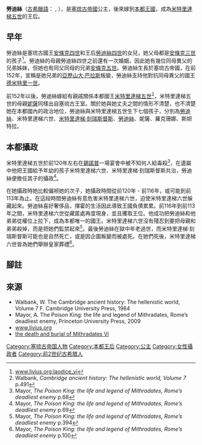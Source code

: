 '''勞迪絲'''（[[古希臘語|古希臘語]]：{{lang|el|Λαοδίκη}} , {{bd|?||前113年|catIdx=P}}），是[[塞琉古帝國|塞琉古帝國]]公主，後來嫁到[[本都王國|本都王國]]，成為[[米特里達梯五世_(本都)|米特里達梯五世]]的王后。

== 早年 ==
勞迪絲是塞琉古國王[[安條克四世|安條克四世]]和王后[[勞迪絲四世|勞迪絲四世]]的女兒，她父母都是[[安條克三世|安條克三世]]的孩子<ref>[http://www.livius.org/la-ld/laodice/laodice_vi.html www.livius.org:laodice_vi]</ref>。勞迪絲的母親勞迪絲四世之前還有一次婚姻，因此她有幾位同母異父的兄弟姊妹，但她也有同父同母的兄弟[[安條克五世|安條克五世]]。勞迪絲生長於塞琉古帝國，在前152年，宣稱是她兄弟的[[亞歷山大·巴拉斯|亞歷山大·巴拉斯]]叛變，勞迪絲支持他對抗同母異父的國王[[德米特里一世_(塞琉古帝國)|德米特里一世]]。

前152年以後，勞迪絲嫁給有親戚關係本都國王[[米特里達梯五世_(本都)|米特里達梯五世]]<ref>Walbank, ''Cambridge ancient history: The hellenistic world, Volume 7 '' p.491</ref>，米特里達梯五世的母親[[妮薩_(法爾奈克一世之妻)|妮薩]]同樣出自塞琉古王室。關於她與她丈夫之間的情形不清楚，也不清楚她在本都國內的政治地位，勞迪絲與米特里達梯五世生下七個孩子，分別為[[卡帕多細亞的勞迪絲|勞迪絲]]、米特里達梯六世、[[米特里達梯·刻瑞斯督斯|米特里達梯·刻瑞斯督斯]]、[[勞迪絲_(米特里達梯六世之妻)|勞迪絲]]、妮薩、羅克珊娜、斯妲特拉。

== 本都攝政 ==
米特里達梯五世於前120年左右在[[錫諾普|錫諾普]]一場宴會中被不知何人給毒殺<ref>Mayor, ''The Poison King: the life and legend of Mithradates, Rome’s deadliest enemy'' p.68</ref>，在遺屬中他把王國給予年幼的孩子米特里達梯六世、米特里達梯·刻瑞斯督斯共治，勞迪絲便擔任其子的攝政<ref>Mayor, ''The Poison King: the life and legend of Mithradates, Rome’s deadliest enemy'' p.69</ref>。

在她攝政時她比較偏袒她的次子，她攝政時間從前120年 - 前116年，或可能到前113年為止。在這段時間勞迪絲有意危害米特里達梯六世，迫使米特里達梯六世躲藏起來。勞迪絲喜好奢侈品，揮霍的生活因此導致王國負債累累。前116年到前113年之間，米特里達梯六世從藏匿處再度現身，並且攫取王位。他成功把勞迪絲和他弟弟從權位上拉下，成為本都唯一的國王。米特里達梯六世沒有殘忍到要把母親和弟弟殺掉，而是把她們監禁起來<ref>Mayor, ''The Poison King: the life and legend of Mithradates, Rome’s deadliest enemy'' p.394</ref>。最後勞迪絲在獄中年老過世，而米特里達梯·刻瑞斯督斯可能也是自然死亡，或是因企圖叛變而被處死。在她們死後，米特里達梯六世皆為她們舉辦皇家葬禮<ref>Mayor, ''The Poison King: the life and legend of Mithradates, Rome’s deadliest enemy'' p.100</ref>。

==腳註==
{{reflist|30em}}

==來源==
* Walbank, W. The Cambridge ancient history: The hellenistic world, Volume 7 F. Cambridge University Press, 1984
* Mayor, A. The Poison King: the life and legend of Mithradates, Rome’s deadliest enemy, Princeton University Press, 2009
* [http://www.livius.org/la-ld/laodice/laodice_vi.html www.livius.org]
* [https://web.archive.org/web/20160303204408/http://www.pontos.dk/publications/books/bss-9-files/bss-9-07-hojte-2 the death and burial of Mithradates Vi]

[[Category:塞琉古帝国人物|Category:塞琉古帝国人物]]
[[Category:本都王后|Category:本都王后]]
[[Category:公主|Category:公主]]
[[Category:女性攝政者|Category:女性攝政者]]
[[Category:前2世纪古希腊人|Category:前2世纪古希腊人]]